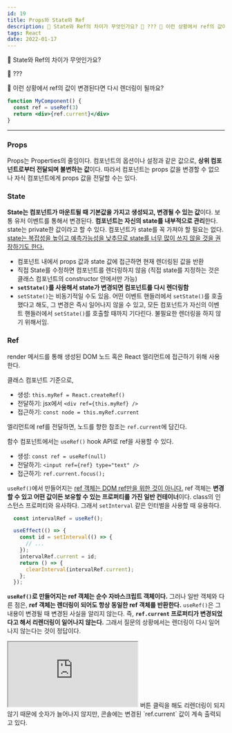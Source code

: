 ```yaml
---
id: 19
title: Props와 State와 Ref
description: 🤵 State와 Ref의 차이가 무엇인가요? 🙎 ??? 🤵 이런 상황에서 ref의 값이 변경된다면 다시 렌더링이 될까요?
tags: React
date: 2022-01-17
---
```


🤵 State와 Ref의 차이가 무엇인가요?

🙎 ???

🤵 이런 상황에서 ref의 값이 변경된다면 다시 렌더링이 될까요?

```jsx
function MyComponent() {
  const ref = useRef(3)
  return <div>{ref.current}</div>
}
```

---

### Props

Props는 Properties의 줄임이다. 컴포넌트의 옵션이나 설정과 같은 값으로, **상위 컴포넌트로부터 전달되며 불변하는 값**이다. 따라서 컴포넌트는 props 값을 변경할 수 없으나 자식 컴포넌트에게 props 값을 전달할 수는 있다.

### State

**State는 컴포넌트가 마운트될 때 기본값을 가지고 생성되고, 변경될 수 있는 값**이다. 보통 유저 이벤트를 통해서 변경된다. **컴포넌트는 자신의 state를 내부적으로 관리**한다. state는 private한 값이라고 할 수 있다. 컴포넌트가 state를 꼭 가져야 할 필요는 없다. [state는 복잡성을 높이고 예측가능성을 낮추므로 state를 너무 많이 쓰지 않을 것을 권장하기도 한다.](https://github.com/uberVU/react-guide/blob/master/props-vs-state.md)

- 컴포넌트 내에서 props 값과 state 값에 접근하면 현재 렌더링된 값을 반환
- 직접 State를 수정하면 컴포넌트를 렌더링하지 않음 (직접 state를 지정하는 것은 클래스 컴포넌트의 constructor 안에서만 가능)
- **`setState()`를 사용해서 state가 변경되면 컴포넌트를 다시 렌더링함**
- `setState()`는 비동기적일 수도 있음. 어떤 이벤트 핸들러에서 `setState()`를 호출했다고 해도, 그 변경은 즉시 일어나지 않을 수 있고, 모든 컴포넌트가 자신의 이벤트 핸들러에서 `setState()`를 호출할 때까지 기다린다. 불필요한 렌더링을 하지 않기 위해서임.

### Ref

render 메서드를 통해 생성된 DOM 노드 혹은 React 엘리먼트에 접근하기 위해 사용한다.

클래스 컴포넌트 기준으로,
- 생성: `this.myRef = React.createRef()`
- 전달하기: jsx에서 `<div ref={this.myRef} />`
- 접근하기: `const node = this.myRef.current`

엘리먼트에 ref를 전달하면, 노드를 향한 참조는 `ref.current`에 담긴다.

함수 컴포넌트에서는 `useRef()` hook API로 ref을 사용할 수 있다.
- 생성: `const ref = useRef(null)`
- 전달하기: `<input ref={ref} type="text" />`
- 접근하기: `ref.current.focus();`

`useRef()`에서 만들어지는 [ref 객체는 DOM ref만을 위한 것이 아니다.](https://ko.reactjs.org/docs/hooks-faq.html#is-there-something-like-instance-variables) ref 객체는 **변경할 수 있고 어떤 값이든 보유할 수 있는 프로퍼티를 가진 일반 컨테이너**이다. class의 인스턴스 프로퍼티와 유사하다. 그래서 `setInterval` 같은 인터벌을 사용할 때 유용하다.
```js
  const intervalRef = useRef();

  useEffect(() => {
    const id = setInterval(() => {
      // ...
    });
    intervalRef.current = id;
    return () => {
      clearInterval(intervalRef.current);
    };
  });
```
**`useRef()`로 만들어지는 ref 객체는 순수 자바스크립트 객체이다.** 그러나 일반 객체와 다른 점은, **ref 객체는 렌더링이 되어도 항상 동일한 ref 객체를 반환한다.**
`useRef()`은 그 내용이 변경될 때 변경된 사실을 알리지 않는다. 즉, **`ref.current` 프로퍼티가 변경되었다고 해서 리렌더링이 일어나지 않는다.** 그래서 질문의 상황에서는 렌더링이 다시 일어나지 않는다는 것이 정답이다.

<iframe src="https://codesandbox.io/embed/useref-test-dofn8?fontsize=14&hidenavigation=1&theme=dark"
        style={{"width": "100%", height: '500px', border: 0, borderRadius: '4px', overflow: 'hidden'}}
        title="useRef-test"
        allow="accelerometer; ambient-light-sensor; camera; encrypted-media; geolocation; gyroscope; hid; microphone; midi; payment; usb; vr; xr-spatial-tracking"
        sandbox="allow-forms allow-modals allow-popups allow-presentation allow-same-origin allow-scripts"
></iframe>
버튼 클릭을 해도 리렌더링이 되지 않기 때문에 숫자가 늘어나지 않지만, 콘솔에는 변경된 `ref.current` 값이 계속 출력되고 있다.

